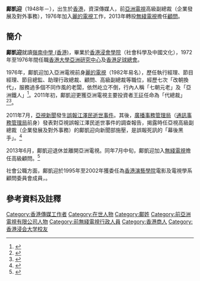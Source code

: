 '''鄺凱迎'''（1948年－），出生於[[香港|香港]]，資深傳媒人，前[[亞洲電視|亞洲電視]]高級副總裁（企業發展及對外事務），1976年加入[[麗的電視|麗的電視]]工作，2013年轉投[[無綫電視|無綫電視]]擔任[[顧問|顧問]]。

==簡介==
'''鄺凱迎'''就讀[[嶺南中學_(香港)|嶺南中學 (香港)]]，畢業於[[香港浸會學院|香港浸會學院]]（社會科學及中國文化），1972年至1976年間任職[[香港大學亞洲研究中心|香港大學亞洲研究中心]]及[[香港足球總會|香港足球總會]]。

1976年，鄺凱迎加入亞洲電視前身[[麗的電視|麗的電視]]（1982年易名），歷任執行經理、節目經理、節目總監、助理行政總裁、顧問、高級副總裁等職位，經歷七次「改朝換代」，服務過多個不同作風的老闆，依然屹立不倒，行內人稱「七朝元老」及「亞洲鐵人」<ref>{{Cite web |url=http://hk.apple.nextmedia.com/news/art/20111206/15866038 |title=1976年入麗的　鄺凱迎七朝元老 |access-date=2012-12-01 |archive-date=2017-10-08 |archive-url=https://web.archive.org/web/20171008101606/http://hk.apple.nextmedia.com/news/art/20111206/15866038 |dead-url=no }}</ref>。2011年初，鄺凱迎更獲亞洲電視主要投資者[[王征|王征]]任命為「代總裁」<ref>{{Cite web |url=http://news.hk.msn.com/local/article.aspx?cp-documentid=5521317 |title=鄺凱迎副總裁變「代總裁」 |access-date=2012-12-01 |archive-url=https://web.archive.org/web/20190614064336/http://www.msn.com/zh-hk/news?cp-documentid=5521317 |archive-date=2019-06-14 |dead-url=yes }}</ref><ref>{{Cite web |url=http://news.hk.msn.com/local/article.aspx?cp-documentid=5521316 |title=傳遞者是鄺凱迎 |access-date=2012-12-01 |archive-url=https://web.archive.org/web/20190614064336/http://www.msn.com/zh-hk/news?cp-documentid=5521316 |archive-date=2019-06-14 |dead-url=yes }}</ref>。

2011年7月，[[亞視新聞|亞視新聞]]發生[[亞洲電視誤報江澤民逝世事件|誤報江澤民逝世事件]]。其後，[[廣播事務管理局|廣播事務管理局]]（[[通訊事務管理局|通訊事務管理局]]前身）發表對亞視誤報江澤民逝世事件的調查報告，揭露時任亞視高級副總裁（企業發展及對外事務）的鄺凱迎向新聞部施壓，是誤報死訊的「幕後黑手」。<ref>{{cite news |url=http://hd.stheadline.com/news_topic/nt_content.asp?sid=9609&nt=np |title=誤報江死訊 揭高層干預 |date=2012-03-18 |publisher=頭條日報 |language=zh-hant |accessdate=2020-12-01 |archive-date=2018-01-23 |archive-url=https://web.archive.org/web/20180123072401/http://hd.stheadline.com/news_topic/nt_content.asp?sid=9609&nt=np |dead-url=no }}</ref>

2013年6月，鄺凱迎退休並離開亞洲電視。同年7月中旬，鄺凱迎加入[[無綫電視|無綫電視]]擔任高級顧問。<ref>{{cite news|url=https://hd.stheadline.com/news/columns/0/20130720/245575/ |title=Executive日記——亞視元老「投敵」 鄺凱迎過檔無線 |date=2013-07-20 |publisher=頭條日報 |language=zh-hant}}</ref>

社會公職方面，鄺凱迎於1995年至2002年獲委任為[[香港演藝學院|香港演藝學院]]電影及電視學系顧問委員會成員，{{fact|現任[[古物諮詢委員會|古物諮詢委員會]]考古小組成員}}。

==參考資料及註釋==
{{reflist}}

[[Category:香港傳媒工作者|Category:香港傳媒工作者]] 
[[Category:在世人物|Category:在世人物]]
[[Category:鄺姓|Category:鄺姓]]
[[Category:前亞洲電視有限公司人物|Category:前亞洲電視有限公司人物]]
[[Category:前無綫電視行政人員|Category:前無綫電視行政人員]]
[[Category:香港商人|Category:香港商人]]
[[Category:香港浸会大学校友|Category:香港浸会大学校友]]